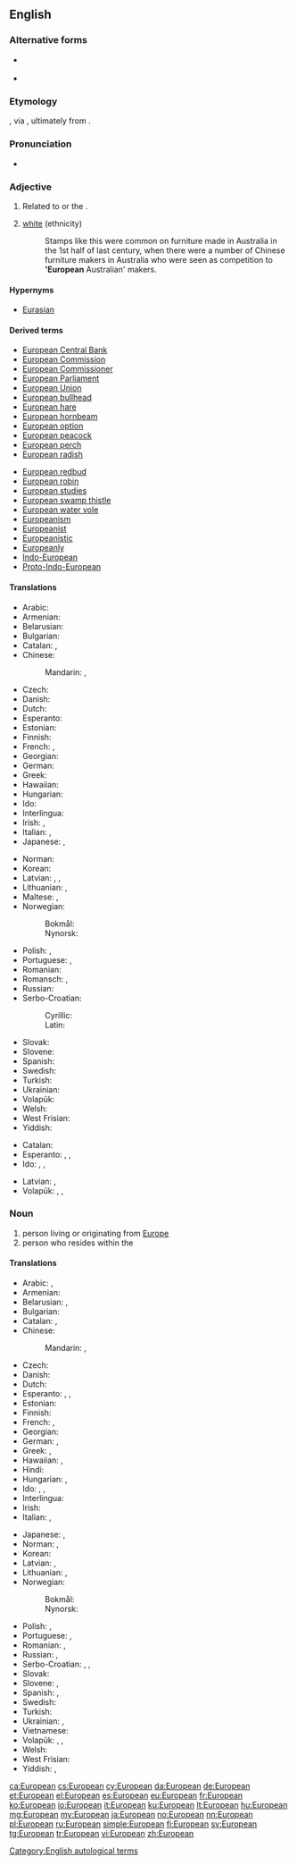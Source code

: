 {{also|european}}
==English==
{{wikipedia}}

===Alternative forms===
* {{l|en|Europaean}} {{qualifier|archaic}}
* {{l|en|Europæan}} {{qualifier|archaic}}

===Etymology===
{{borrowing|fr|Européen|lang=en}}, via {{etyl|la|en}} {{m|la|europaeus}}, ultimately from {{etyl|grc|en}} {{m|grc|Ευρωπαίος||European}}.

===Pronunciation===
* {{IPA|/ˌjʊəɹ.əˈpiː.ən/|lang=en}}

===Adjective===
{{en-adj}}

# Related to {{l|en|Europe}} or the {{l|en|European Union}}.
# {{label|en|AU|dated}} [[white]] (ethnicity)
#: Stamps like this were common on furniture made in Australia in the 1st half of last century, when there were a number of Chinese furniture makers in Australia who were seen as competition to ''''European''' Australian' makers.

====Hypernyms====
* [[Eurasian]]

====Derived terms====
{{rel-top|Derived terms}}
* [[European Central Bank]]
* [[European Commission]]
* [[European Commissioner]]
* [[European Parliament]]
* [[European Union]]
* [[European bullhead]]
* [[European hare]]
* [[European hornbeam]]
* [[European option]]
* [[European peacock]]
* [[European perch]]
* [[European radish]]
{{rel-mid}}
* [[European redbud]]
* [[European robin]]
* [[European studies]]
* [[European swamp thistle]]
* [[European water vole]]
* [[Europeanism]]
* [[Europeanist]]
* [[Europeanistic]]
* [[Europeanly]]
* [[Indo-European]]
* [[Proto-Indo-European]]
{{rel-bottom}}

====Translations====
{{trans-top|relating to Europe or the European Union}}
* Arabic: {{t|ar|أوروبي|tr='uruubiy}}
* Armenian: {{t|hy|եվրոպական}}
* Belarusian: {{t|be|еўрапе́йскі|m}}
* Bulgarian: {{t+|bg|европейски|m|sc=Cyrl}}
* Catalan: {{t+|ca|europeu|m}}, {{t+|ca|europea|f}}
* Chinese:
*: Mandarin: {{t|cmn|歐洲|alt=歐洲的|sc=Hani}}, {{t+|cmn|欧洲|alt=欧洲的|tr=Ōuzhōu-de|sc=Hani}}
* Czech: {{t+|cs|evropský|m}}
* Danish: {{t+|da|europæisk}}
* Dutch: {{t+|nl|Europees}}
* Esperanto: {{t|eo|eŭropa}}
* Estonian: {{t|et|euroopa}}
* Finnish: {{t+|fi|eurooppalainen}}
* French: {{t+|fr|européen|m}}, {{t+|fr|européenne|f}}
* Georgian: {{t|ka|ევროპული|sc=Geor}}
* German: {{t+|de|europäisch}}
* Greek: {{t+|el|ευρωπαϊκός|m}}
* Hawaiian: {{t|haw|ʻEulopa}}
* Hungarian: {{t+|hu|európai}}
* Ido: {{t+|io|Europala}}
* Interlingua: {{t|ia|europee}}
* Irish: {{t|ga|Eorpach}}, {{t|ga|Eorpa|alt=na hEorpa}}
* Italian: {{t+|it|europeo|m}}, {{t+|it|europea|f}}
* Japanese: {{t+|ja|ヨーロッパ|alt=ヨーロッパの|tr=Yōroppa no}}, {{t+|ja|欧州|alt=欧州の|tr=Ōshū no}}
{{trans-mid}}
* Norman: {{t|nrf|Ûropéen}}
* Korean: {{t|ko|유럽의|sc=Kore}}
* Latvian: {{t|lv|Eiropas}}, {{t|lv|eiropiešu}}, {{t|lv|eiropeisks}}
* Lithuanian: {{t+|lt|Europos}}, {{t|lt|europietiškas}}
* Maltese: {{t|mt|ewropew|m}}, {{t|mt|ewropea|f}}
* Norwegian:
*: Bokmål: {{t+|nb|europeisk}}
*: Nynorsk: {{t|nn|europeisk}}
* Polish: {{t+|pl|europejski|m}}, {{t|pl|europejska|f}}
* Portuguese: {{t+|pt|europeu|m}}, {{t+|pt|europeia|f}}
* Romanian: {{t+|ro|european}}
* Romansch: {{t|rm|europeic|m}}, {{t|rm|europeica|f}}
* Russian: {{t+|ru|европе́йский}}
* Serbo-Croatian:
*: Cyrillic: {{t|sh|ѐуропскӣ|sc=Cyrl}}
*: Latin: {{t|sh|èuropskī}}
* Slovak: {{t|sk|európsky}}
* Slovene: {{t+|sl|evropski}}
* Spanish: {{t+|es|europeo}}
* Swedish: {{t+|sv|europeisk}}
* Turkish: {{t+|tr|Avrupalı}}
* Ukrainian: {{t+|uk|європе́йський}}
* Volapük: {{t+|vo|Yuropik}}
* Welsh: {{t+|cy|Ewropeaidd}}
* West Frisian: {{t|fy|Europeesk}}
* Yiddish: {{t|yi|אייראָפּעיש|tr=eyropeyish}}
{{trans-bottom}}

{{trans-top|relating to a European or Europeans}}
* Catalan: {{t+|ca|europeu}}
* Esperanto: {{qualifier|♂♀}} {{t|eo|eŭropana}}, {{qualifier|♂}} {{t|eo|vireŭropana}}, {{qualifier|♀}} {{t|eo|eŭropanina}}
* Ido: {{qualifier|♂♀}} {{t+|io|Europana}}, {{qualifier|♂♀}} {{t|io|Europanula}}, {{qualifier|♀}} {{t|io|Europanina}}
{{trans-mid}}
* Latvian: {{t|lv|eiropiešu}}, {{t|lv|eiropeisks}}
* Volapük: {{qualifier|♂♀}} {{t|vo|Yuropanik}}, {{qualifier|♂}} {{t|vo|hi-Yuropanik}}, {{qualifier|♀}} {{t|vo|ji-Yuropanik}} 
{{trans-bottom}}

===Noun===
{{en-noun}}

# person living or originating from [[Europe]]
# person who resides within the {{l|en|European Union}}

====Translations====
{{trans-top|person}}
* Arabic: {{t|ar|أوروبي|m|tr='uruubiy}}, {{t|ar|أوروبية|f|tr='urubíyya}}
* Armenian: {{t|hy|եվրոպացի}}
* Belarusian: {{t|be|еўрапе́ец|m}}, {{t|be|еўрапе́йка|f}}
* Bulgarian: {{t+|bg|европеец|m|sc=Cyrl}}
* Catalan: {{t+|ca|europeu|m}}, {{t+|ca|europea|f}}
* Chinese:
*: Mandarin: {{t+|cmn|歐洲人|sc=Hani}}, {{t|cmn|欧洲人|tr=Ōuzhōu-rén|sc=Hani}}
* Czech: {{t+|cs|Evropan|m}}
* Danish: {{t+|da|europæer|c}}
* Dutch: {{t+|nl|Europeaan}}
* Esperanto: {{qualifier|♂♀}} {{t|eo|eŭropano}}, {{qualifier|♂}} {{t|eo|vireŭropano}}, {{qualifier|♀}} {{t|eo|eŭropanino}}
* Estonian: {{t+|et|eurooplane}}
* Finnish: {{t+|fi|eurooppalainen}}
* French: {{t+|fr|Européen|m}}, {{t+|fr|Européenne|f}}
* Georgian: {{t|ka|ევროპელი|sc=Geor}}
* German: {{t+|de|Europäer|m}}, {{t+|de|Europäerin|f}}
* Greek: {{t+|el|Ευρωπαίος|m}}, {{t+|el|Ευρωπαία|f}}
* Hawaiian: {{t|haw|ʻEulopa}}, {{t|haw|haole}}
* Hindi: {{t|hi|युरोपियन|tr=yuropiyan}}
* Hungarian: {{t+|hu|európai}}, {{t|hu|européer}}
* Ido: {{qualifier|♂♀}} {{t+|io|Europano}}, {{qualifier|♂}} {{t|io|Europanulo}}, {{qualifier|♀}} {{t|io|Europanino}}
* Interlingua: {{t|ia|europeo}}
* Irish: {{t|ga|Eorpach|m}}
* Italian: {{t+|it|europeo|m}}, {{t+|it|europea|f}}
{{trans-mid}}
* Japanese: {{t|ja|ヨーロッパ人|tr=Yōroppa-jin}}, {{t|ja|欧州人|tr=おうしゅうじん, Ōshū-jin}}
* Norman: {{t|nrf|Ûropéen|m}}, {{t|nrf|Ûropéenne}}
* Korean: {{t|ko|유럽 사람|tr=Yureop saram|sc=Hang}}
* Latvian: {{t|lv|eiropietis|m}}, {{t|lv|eiropiete|f}}
* Lithuanian: {{t+|lt|europietis|m}}, {{t+|lt|europietė|f}}
* Norwegian: 
*: Bokmål: {{t+|nb|europeer|m}}
*: Nynorsk: {{t+|nn|europear|m}}
* Polish: {{t+|pl|Europejczyk|m}}, {{t+|pl|Europejka|f}}
* Portuguese: {{t+|pt|europeu|m}}, {{t+|pt|europeia|f}}
* Romanian: {{t+|ro|european|m}}, {{t+|ro|europeană|f}}
* Russian: {{t+|ru|европеец|m|tr=jevropéjec}}, {{t+|ru|европе́йка|f}}
* Serbo-Croatian: {{t|sh|Európljanin|m}}, {{t|sh|Európljānka|f}}, {{t|sh|Européjac|m}}
* Slovak: {{t|sk|Európan}}
* Slovene: {{t|sl|Evropejec|m}}, {{t|sl|Evropejka|f}}
* Spanish: {{t+|es|europeo}}, {{t|es|europea}}
* Swedish: {{t+|sv|europé|c}}
* Turkish: {{t+|tr|Avrupalı}}
* Ukrainian: {{t|uk|європе́єць|m}}, {{t|uk|європе́йка|f}}
* Vietnamese: {{t|vi|người Châu Âu}}
* Volapük: {{qualifier|♂♀}} {{t+|vo|Yuropan}}, {{qualifier|♂}} {{t|vo|hi-Yuropan}}, {{qualifier|♀}} {{t|vo|ji-Yuropan}} 
* Welsh: {{t|cy|Ewropead}}
* West Frisian: {{t|fy|Europeaan}}
* Yiddish: {{t|yi|אייראָפּעער|m|tr=eyropeyer}}, {{t|yi|אייראָפּעערין|f|tr=eyropeyerin}}
{{trans-bottom}}

[[Category:English autological terms]]

[[ca:European]]
[[cs:European]]
[[cy:European]]
[[da:European]]
[[de:European]]
[[et:European]]
[[el:European]]
[[es:European]]
[[eu:European]]
[[fr:European]]
[[ko:European]]
[[io:European]]
[[it:European]]
[[ku:European]]
[[lt:European]]
[[hu:European]]
[[mg:European]]
[[my:European]]
[[ja:European]]
[[no:European]]
[[nn:European]]
[[pl:European]]
[[ru:European]]
[[simple:European]]
[[fi:European]]
[[sv:European]]
[[tg:European]]
[[tr:European]]
[[vi:European]]
[[zh:European]]